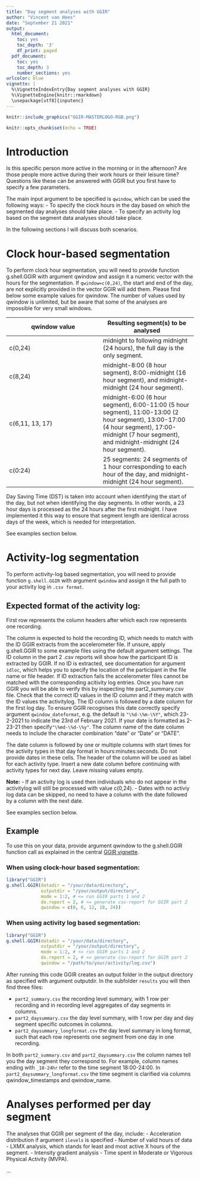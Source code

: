 ```yaml
---
title: "Day segment analyses with GGIR"
author: "Vincent van Hees"
date: "September 21 2021"
output:
  html_document:
    toc: yes
    toc_depth: '3'
    df_print: paged
  pdf_document:
    toc: yes
    toc_depth: 3
    number_sections: yes
urlcolor: blue
vignette: |
  %\VignetteIndexEntry{Day segment analyses with GGIR}
  %\VignetteEngine{knitr::rmarkdown}
  \usepackage[utf8]{inputenc}
---
```



```r
knitr::include_graphics("GGIR-MASTERLOGO-RGB.png")
```

```r
knitr::opts_chunk$set(echo = TRUE)
```

# Introduction

Is this specific person more active in the morning or in the afternoon? Are those people more active during their work hours or their leisure time? Questions like these can be answered with GGIR but you first have to specify a few parameters.

The main input argument to be specified is `qwindow`, which can be used the following ways:
- To specify the clock hours in the day based on which the segmented day analyses should take place.
- To specify an activity log based on the segment data analyses should take place.

In the following sections I will discuss both scenarios.

# Clock hour-based segmentation

To perform clock hour segmentation, you will need to provide function g.shell.GGIR with
argument qwindow and assign it a numeric vector with the hours for the segmentation.
If `qwindow=c(0,24)`, the start and end of the day, are not explicitly provided in the 
vector GGIR will add them. Please find below some example values for qwindow.
The number of values used by qwindow is unlimited, but be aware that some of the analyses are
impossible for very small windows.

qwindow value | Resulting segment(s) to be analysed
-------------------| -------------------
c(0,24) | midnight to following midnight (24 hours), the full day is the only segment.
c(8,24) | midnight-8:00 (8 hour segment), 8:00-midnight (16 hour segment), and midnight-midnight (24 hour segment).
c(6,11, 13, 17) | midnight-6:00 (6 hour segment), 6:00-11:00 (5 hour segment), 11:00-13:00 (2 hour segment), 13:00-17:00 (4 hour segment), 17:00-midnight (7 hour segment), and midnight-midnight (24 hour segment).
c(0:24) | 25 segments: 24 segments of 1 hour corresponding to each hour of the day, and midnight-midnight (24 hour segment).    

Day Saving Time (DST) is taken into account when identifying the start of the day, but
not when identifying the day segments. In other words, a 23 hour days is processed as the 24 hours after the first midnight.
I have implemented it this way to ensure that segment length are identical across days of the week, which is needed for interpretation.

See examples section below.


# Activity-log segmentation

To perform activity-log based segmentation, you will need to provide function `g.shell.GGIR` with
argument `qwindow` and assign it the full path to your activity log in `.csv format`.

## Expected format of the activity log:

First row represents the column headers after which each row represents one recording.

The column is expected to hold the recording ID, which needs to match with the ID GGIR extracts from the accelerometer file. If unsure, apply g.shell.GGIR to some example files using the default argument settings. The ID column in the part 2 .csv reports will show how the participant ID is extracted by GGIR. If no ID is extracted, see documentation for argument `idloc`, which helps you to specify the location of the participant in the file name or file header. If ID extraction fails the accelerometer files cannot be matched with the corresponding acitivity log entries. Once you have run GGIR you will be able to verify this by inspecting hte part2_summary.csv file. Check that the correct ID values in the ID column and if they match with the ID values the activitylog.
The ID column is followed by a date column for the first log day. To ensure GGIR recognises this date correctly specify argument  `qwindow_dateformat`, e.g. the default is `"\%d-\%m-\%Y"`, which 23-2-2021 to indicate the 23rd of February 2021. If your date is formatted as 2-23-21 then specify`"\%md-\%d-\%y"`. The column name of the date column needs to include the character combination "date" or "Date" or "DATE".

The date column is followed by one or multiple columns with start times for the activity types in that day format in hours:minutes:seconds. Do not provide dates in these cells. The header of the column will be used as label for each activity type. 
Insert a new date column before continuing with activity types for next day. Leave missing values empty. 

**Note:**
- If an activity log is used then individuals who do  not appear in the activitylog will still be processed with value c(0,24).
- Dates with no activiy log data can be skipped, no need to have a column with the date followed by a column with the next date.


See examples section below.


## Example

To use this on your data, provide argument qwindow to the g.shell.GGIR function call
as explained in the central [GGIR vignette](https://CRAN.R-project.org/package=GGIR/vignettes/GGIR.html).

### When using clock-hour based segmentation:

```R
library("GGIR")
g.shell.GGIR(datadir = "/your/data/directory",
             outputdir = "/your/output/directory",
             mode = 1:2, # <= run GGIR parts 1 and 2
             do.report = 2, # <= generate csv-report for GGIR part 2
             qwindow = c(0, 6, 12, 18, 24))
```


### When using activity log based segmentation:

```R
library("GGIR")
g.shell.GGIR(datadir = "/your/data/directory",
             outputdir = "/your/output/directory",
             mode = 1:2, # <= run GGIR parts 1 and 2
             do.report = 2, # <= generate csv-report for GGIR part 2
             qwindow = "/path/to/your/activity/log.csv")
```


After running this code GGIR creates an output folder in the output directory as specified with argument outputdir.
In the subfolder `results` you will then find three files:

- `part2_summary.csv` the recording level summary, with 1 row per recording and in recording level aggregates of day segments in columns. 
- `part2_daysummary.csv` the day level summary, with 1 row per day and day segment specific outcomes in columns.
- `part2_daysummary_longformat.csv` the day level summary in long format, such that each row represents one segment from one day in one recording.

In both `part2_summary.csv` and `part2_daysummary.csv` the column names tell you the day segment they correspond to. For example, column names ending with `_18-24hr` refer to the time segment 18:00-24:00. In `part2_daysummary_longformat.csv` the time segment is clarified via columns qwindow_timestamps and qwindow_name.



# Analyses performed per day segment

The analyses that GGIR per segment of the day, include:
- Acceleration distribution if argument `ilevels` is specified
- Number of valid hours of data
- LXMX analysis, which stands for least and most active X hours of the segment.
- Intensity gradient analysis
- Time spent in Moderate or Vigorous Physical Activity (MVPA).

...
